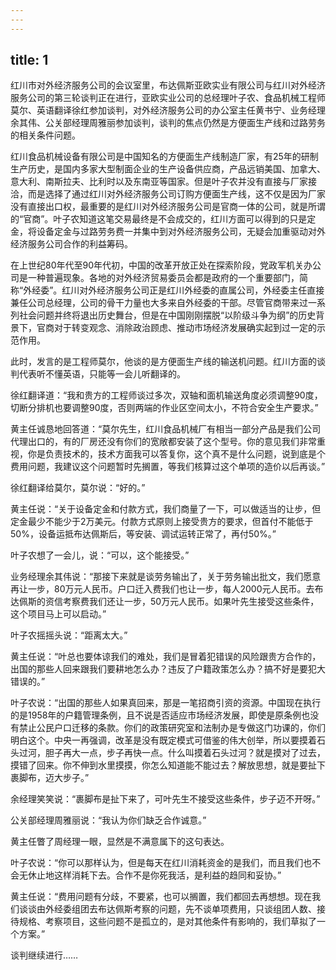 ```yaml
---
---
---
```

title: 1
---



红川市对外经济服务公司的会议室里，布达佩斯亚欧实业有限公司与红川对外经济服务公司的第三轮谈判正在进行，亚欧实业公司的总经理叶子农、食品机械工程师莫尔、英语翻译徐红参加谈判，对外经济服务公司的办公室主任黄书宁、业务经理余其伟、公关部经理周雅丽参加谈判，谈判的焦点仍然是方便面生产线和过路劳务的相关条件问题。

红川食品机械设备有限公司是中国知名的方便面生产线制造厂家，有25年的研制生产历史，是国内多家大型制面企业的生产设备供应商，产品远销美国、加拿大、意大利、南斯拉夫、比利时以及东南亚等国家。但是叶子农并没有直接与厂家接洽，而是选择了通过红川对外经济服务公司订购方便面生产线，这不仅是因为厂家没有直接出口权，最重要的是红川对外经济服务公司是官商一体的公司，就是所谓的“官商”。叶子农知道这笔交易最终是不会成交的，红川方面可以得到的只是定金，将设备定金与过路劳务费一并集中到对外经济服务公司，无疑会加重驱动对外经济服务公司合作的利益筹码。

在上世纪80年代至90年代初，中国的改革开放正处在探索阶段，党政军机关办公司是一种普遍现象。各地的对外经济贸易委员会都是政府的一个重要部门，简称“外经委”。红川对外经济服务公司正是红川外经委的直属公司，外经委主任直接兼任公司总经理，公司的骨干力量也大多来自外经委的干部。尽管官商带来过一系列社会问题并终将退出历史舞台，但是在中国刚刚摆脱“以阶级斗争为纲”的历史背景下，官商对于转变观念、消除政治顾虑、推动市场经济发展确实起到过一定的示范作用。

此时，发言的是工程师莫尔，他谈的是方便面生产线的输送机问题。红川方面的谈判代表听不懂英语，只能等一会儿听翻译的。

徐红翻译道：“我和贵方的工程师谈过多次，双轴和面机输送角度必须调整90度，切断分排机也要调整90度，否则两端的作业区空间太小，不符合安全生产要求。”

黄主任诚恳地回答道：“莫尔先生，红川食品机械厂有相当一部分产品是我们公司代理出口的，有的厂房还没有你们的宽敞都安装了这个型号。你的意见我们非常重视，你是负责技术的，技术方面我可以答复你，这个真不是什么问题，说到底是个费用问题，我建议这个问题暂时先搁置，等我们核算过这个单项的造价以后再谈。”

徐红翻译给莫尔，莫尔说：“好的。”

黄主任说：“关于设备定金和付款方式，我们商量了一下，可以做适当的让步，但定金最少不能少于2万美元。付款方式原则上接受贵方的要求，但首付不能低于50%，设备运抵布达佩斯后，等安装、调试运转正常了，再付50%。”

叶子农想了一会儿，说：“可以，这个能接受。”

业务经理余其伟说：“那接下来就是谈劳务输出了，关于劳务输出批文，我们愿意再让一步，80万元人民币。户口迁入费我们也让一步，每人2000元人民币。去布达佩斯的资信考察费我们还让一步，50万元人民币。如果叶先生接受这些条件，这个项目马上可以启动。”

叶子农摇摇头说：“距离太大。”

黄主任说：“叶总也要体谅我们的难处，我们是冒着犯错误的风险跟贵方合作的，出国的那些人回来跟我们要耕地怎么办？违反了户籍政策怎么办？搞不好是要犯大错误的。”

叶子农说：“出国的那些人如果真回来，那是一笔招商引资的资源。中国现在执行的是1958年的户籍管理条例，且不说是否适应市场经济发展，即使是原条例也没有禁止公民户口迁移的条款。你们的政策研究室和法制办是专做这门功课的，你们明白这个。中央一再强调，改革是没有既定模式可借鉴的伟大创举，所以要摸着石头过河，胆子再大一点，步子再快一点。什么叫摸着石头过河？就是摸对了过去，摸错了回来。你不伸到水里摸摸，你怎么知道能不能过去？解放思想，就是要扯下裹脚布，迈大步子。”

余经理笑笑说：“裹脚布是扯下来了，可叶先生不接受这些条件，步子迈不开呀。”

公关部经理周雅丽说：“我认为你们缺乏合作诚意。”

黄主任瞥了周经理一眼，显然是不满意属下的这句表达。

叶子农说：“你可以那样认为，但是每天在红川消耗资金的是我们，而且我们也不会无休止地这样消耗下去。合作不是你死我活，是利益的趋同和妥协。”

黄主任说：“费用问题有分歧，不要紧，也可以搁置，我们都回去再想想。现在我们谈谈由外经委组团去布达佩斯考察的问题，先不谈单项费用，只谈组团人数、接待规格、考察项目，这些问题不是孤立的，是对其他条件有影响的，我们草拟了一个方案。”

谈判继续进行……